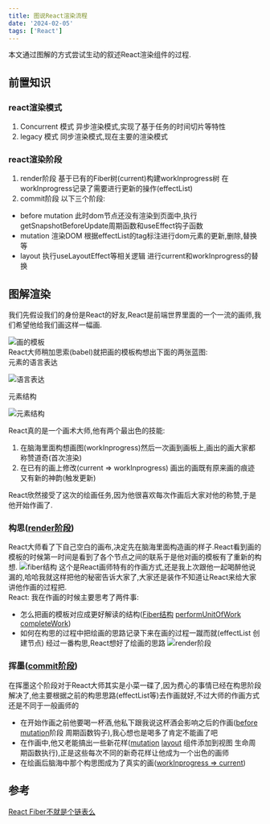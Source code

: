 ```yaml
---
title: 图说React渲染流程
date: '2024-02-05'
tags: ['React']
---
```


本文通过图解的方式尝试生动的叙述React渲染组件的过程.

## 前置知识

### react渲染模式

1. Concurrent 模式 异步渲染模式,实现了基于任务的时间切片等特性
2. legacy 模式 同步渲染模式,现在主要的渲染模式

### react渲染阶段

1. render阶段 基于已有的Fiber树(current)构建workInprogress树 在workInprogress记录了需要进行更新的操作(effectList)
2. commit阶段 以下三个阶段:

- before mutation 此时dom节点还没有渲染到页面中,执行getSnapshotBeforeUpdate周期函数和useEffect钩子函数
- mutation 渲染DOM 根据effectList的tag标注进行dom元素的更新,删除,替换等
- layout 执行useLayoutEffect等相关逻辑 进行current和workInprogress的替换

## 图解渲染

我们先假设我们的身份是React的好友,React是前端世界里面的一个一流的画师,我们希望他给我们画这样一幅画.

![画的模板](/static/images/reactStatic/reactInterpretation/draft.png)  
React大师稍加思索(babel)就把画的模板构想出下面的两张蓝图:  
元素的语言表达

![语言表达](/static/images/reactStatic/reactInterpretation/struct.png)

元素结构

![元素结构](/static/images/reactStatic/reactInterpretation/drawStruct.png)

React真的是一个画术大师,他有两个最出色的技能:

1. 在脑海里面构想画图(workInprogress)然后一次画到画板上,画出的画大家都称赞道奇(首次渲染)
2. 在已有的画上修改(current => workInprogress) 画出的画既有原来画的痕迹又有新的神韵(触发更新)

React欣然接受了这次的绘画任务,因为他很喜欢每次作画后大家对他的称赞,于是他开始作画了.

### 构思([render阶段](https://github.com/facebook/react/blob/148f8e497c7d37a3c7ab99f01dec2692427272b1/packages/react-reconciler/src/ReactFiberWorkLoop.new.js#L991))

React大师看了下自己空白的画布,决定先在脑海里面构造画的样子.React看到画的模板的时候第一时间是看到了各个节点之间的联系于是他对画的模板有了重新的构想.
![fiber结构](/static/images/reactStatic/reactInterpretation/fiberStruct.png)
这个是React画师特有的作画方式,还是我上次跟他一起喝醉他说漏的,哈哈我就这样把他的秘密告诉大家了,大家还是装作不知道让React来给大家讲他作画的过程把.  
React: 我在作画的时候主要思考了两件事:

- 怎么把画的模板对应成更好解读的结构([Fiber结构](https://github.com/facebook/react/blob/148f8e497c7d37a3c7ab99f01dec2692427272b1/packages/react-reconciler/src/ReactFiber.new.js#L110) [performUnitOfWork](https://github.com/facebook/react/blob/148f8e497c7d37a3c7ab99f01dec2692427272b1/packages/react-reconciler/src/ReactFiberWorkLoop.new.js#L1543) [completeWork](https://github.com/facebook/react/blob/148f8e497c7d37a3c7ab99f01dec2692427272b1/packages/react-reconciler/src/ReactFiberCompleteWork.new.js#L782))
- 如何在构思的过程中把绘画的思路记录下来在画的过程一蹴而就(effectList 创建节点)
  经过一番构思,React想好了绘画的思路
  ![render阶段](/static/images/reactStatic/reactInterpretation/renderPhase.png)

### 挥墨([commit阶段](https://github.com/facebook/react/blob/148f8e497c7d37a3c7ab99f01dec2692427272b1/packages/react-reconciler/src/ReactFiberWorkLoop.new.js#L1008))

在挥墨这个阶段对于React大师其实是小菜一碟了,因为费心的事情已经在构思阶段解决了,他主要根据之前的构思思路(effectList等)去作画就好,不过大师的作画方式还是不同于一般画师的

- 在开始作画之前他要喝一杯酒,他私下跟我说这杯酒会影响之后的作画([before mutation](https://github.com/facebook/react/blob/148f8e497c7d37a3c7ab99f01dec2692427272b1/packages/react-reconciler/src/ReactFiberWorkLoop.new.js#L1800)阶段 周期函数钩子),我心想也是喝多了肯定不能画了吧
- 在作画中,他又老能搞出一些新花样([mutation](https://github.com/facebook/react/blob/148f8e497c7d37a3c7ab99f01dec2692427272b1/packages/react-reconciler/src/ReactFiberWorkLoop.new.js#L1818) [layout](https://github.com/facebook/react/blob/148f8e497c7d37a3c7ab99f01dec2692427272b1/packages/react-reconciler/src/ReactFiberWorkLoop.new.js#L1842) 组件添加到视图 生命周期函数执行),正是这些每次不同的新奇花样让他成为一个出色的画师
- 在绘画后脑海中那个构思图成为了真实的画([workInprogress => current](https://github.com/facebook/react/blob/148f8e497c7d37a3c7ab99f01dec2692427272b1/packages/react-reconciler/src/ReactFiberWorkLoop.new.js#L1829))

## 参考

[React Fiber不就是个链表么](https://juejin.cn/post/7159118990999191582)
